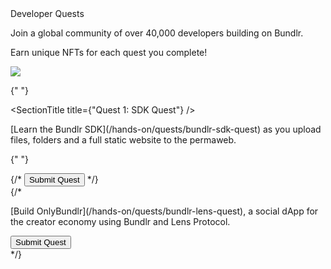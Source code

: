 
<div className="py-20">
<Heading level={1} className="mb-4">Developer Quests</Heading>

<p>Join a global community of over 40,000 developers building on Bundlr.</p>
<p>Earn unique NFTs for each quest you complete!</p>

</div>

<img
	src="https://bundlr.network/new/assets/home/data-donuts.webp"
	className="absolute mt-20 top-10 hidden xl:flex right-10 w-[300px]"
/>

<div className="mt-10 border p-10 rounded-2xl border-white/20">

{" "}

<SectionTitle title={"Quest 1: SDK Quest"} />
<p className="mt-4">
	[Learn the Bundlr SDK](/hands-on/quests/bundlr-sdk-quest) as you upload files, folders
	and a full static website to the permaweb.
</p>

{" "}

<div className="flex flex-row gap-4 mt-10">
	{/* <Button props="https://forms.gle/VUv81Sbx6a1nPvNRA">Submit Quest</Button> */}
</div>
</div>
{/* 
<div className="mt-10 border p-10 rounded-2xl border-white/20">
<SectionTitle title={"Quest 2: Lens Quest"} />
<p className="mt-4">
    [Build OnlyBundlr](/hands-on/quests/bundlr-lens-quest), a social dApp for the creator economy using Bundlr and Lens Protocol.
</p>

<div className="flex flex-row gap-4 mt-10">
  <Button props="https://forms.gle/BHP2UgmDqw1hPDZy5">Submit Quest</Button>
</div>
</div> */}
